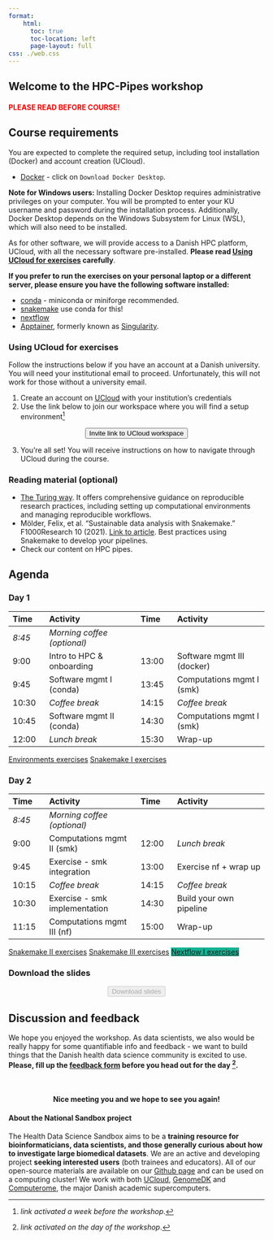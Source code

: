 ```yaml
---
format: 
    html:
      toc: true
      toc-location: left
      page-layout: full
css: ./web.css
---
```


:::{.hero-banner}
# Welcome to the HPC-Pipes workshop 
:::

#### <span style="color: red;">PLEASE READ BEFORE COURSE!</span>

## Course requirements 

:::{.callout-warning title="Required preparation"}
You are expected to complete the required setup, including tool installation (Docker) and account creation (UCloud). 

- [Docker](https://www.docker.com/products/docker-desktop/) - click on `Download Docker Desktop`.

**Note for Windows users:** Installing Docker Desktop requires administrative privileges on your computer. You will be prompted to enter your KU username and password during the installation process. Additionally, Docker Desktop depends on the Windows Subsystem for Linux (WSL), which will also need to be installed.

As for other software, we will provide access to a Danish HPC platform, UCloud, with all the necessary software pre-installed. **Please read [Using UCloud for exercises](#using-ucloud-for-exercises) carefully**. 

**If you prefer to run the exercises on your personal laptop or a different server, please ensure you have the following software installed:**

- [conda](https://docs.conda.io/projects/conda/en/latest/user-guide/install/index.html) - miniconda or miniforge recommended. 
- [snakemake](https://snakemake.readthedocs.io/en/stable/getting_started/installation.html) use conda for this!
- [nextflow](https://www.nextflow.io/docs/latest/install.html)
- [Apptainer](https://apptainer.org/docs/admin/latest/installation.html), formerly known as [Singularity](https://docs.sylabs.io/guides/3.0/user-guide/installation.html#).  

:::

### Using UCloud for exercises 

:::{.callout-warning}
Follow the instructions below if you have an account at a Danish university. You will need your institutional email to proceed. Unfortunately, this will not work for those without a university email.
:::

1. Create an account on [UCloud](https://cloud.sdu.dk/) with your institution's credentials 
2. Use the link below to join our workspace where you will find a setup environment^[*link activated a week before the workshop*.]

<p align="center">
  <a href="https://cloud.sdu.dk/app/projects/invite/77dabc7d-2077-48ef-a046-f396ca6a32ef">
    <button class="btn">Invite link to UCloud workspace</button>
  </a>
</p>

3. You’re all set! You will receive instructions on how to navigate through UCloud during the course.

### Reading material (optional)

- [The Turing way](https://the-turing-way.netlify.app/reproducible-research/reproducible-research). It offers comprehensive guidance on reproducible research practices, including setting up computational environments and managing reproducible workflows. 
- Mölder, Felix, et al. "Sustainable data analysis with Snakemake." F1000Research 10 (2021). [Link to article](https://f1000research.com/articles/10-33/v2). Best practices using Snakemake to develop your pipelines. 
- Check our content on HPC pipes. 

## Agenda

### Day 1 
| Time | Activity | Time | Activity |
|:-|:----|:-|:----|
| *8:45*	|	*Morning coffee (optional)* |  
| 9:00	|	Intro to HPC & onboarding | 13:00	|	Software mgmt III (docker) |
| 9:45	|	Software mgmt I (conda) | 13:45	|	Computations mgmt I (smk) |
| 10:30	|	*Coffee break* |  14:15	|	*Coffee break* |
| 10:45	|	Software mgmt II (conda) | 14:30	|	Computations mgmt I (smk) |
| 12:00	|	*Lunch break* | 15:30	|	Wrap-up |

::: {.hero-buttons}
[Environments exercises](./pipes-ex-envs.qmd){.btn-action .btn .btn-success .btn-lg role="button"}
[Snakemake I exercises](./pipes-ex-smk.qmd){.btn-action-smk .btn .btn-info .btn-lg role="button"}
::: 

### Day 2

| Time | Activity | Time | Activity |
|:-|:----|:-|:----|
| *8:45*	|	*Morning coffee (optional)* |  
| 9:00	|	Computations mgmt II (smk) | 12:00	|	*Lunch break* |
| 9:45	|	Exercise - smk integration | 13:00	|	Exercise nf + wrap up|
| 10:15	|	*Coffee break* |  14:15	|	*Coffee break* |
| 10:30	|	Exercise - smk implementation | 14:30	|	Build your own pipeline |
| 11:15	|	Computations mgmt III (nf) | 15:00	|	Wrap-up |

::: {.hero-buttons}
[Snakemake II exercises](./pipes-ex-smk-self.qmd){.btn-action-smk .btn-action .btn .btn-success .btn-lg role="button"}
[Snakemake III exercises](./pipes-ex-smk-fast.qmd){.btn-action-smk .btn-action .btn .btn-success .btn-lg role="button"}
[Nextflow I exercises](./pipes-ex-nf.qmd){.btn-action-smk .btn-action .btn .btn-success .btn-lg role="button"  style="background-color: #14b393ff !important"}
::: 


### Download the slides

<p align="center">
    <button class="btn" disabled>Download slides</button> 
</p>

<!--  <a href="./hpcpipes-sandbox.zip" download="hpcpipes-sandbox.zip"> -->
<!--  <a -->

## Discussion and feedback

We hope you enjoyed the workshop. As data scientists, we also would be really happy for some quantifiable info and feedback - we want to build things that the Danish health data science community is excited to use. <b>Please, fill up the [feedback form](https://forms.office.com/e/ndK0MtWrwW) before you head out for the day ^[*link activated on the day of the workshop*.].</b>

&nbsp;


:::{.callout-note  appearance="simple" icon=false} 
<h4 align=center>Nice meeting you and we hope to see you again!</h4> 
::: 

#### About the National Sandbox project 

The Health Data Science Sandbox aims to be a **training resource for bioinformaticians, data scientists, and those generally curious about how to investigate large biomedical datasets**. We are an active and developing project **seeking interested users** (both trainees and educators). All of our open-source materials are available on our [Github page](https://github.com/hds-sandbox) and can be used on a computing cluster! We work with both [UCloud](https://cloud/sdu.dk), [GenomeDK](https://genome.au.dk) and [Computerome](https://www.computerome.dk/), the major Danish academic supercomputers.
